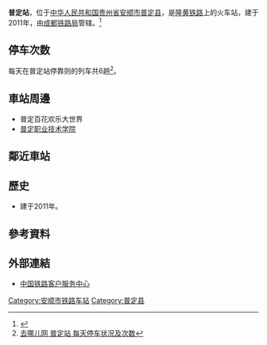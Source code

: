 {{Infobox China railway station
|车站名称 = 普定站
|图片 = 
|图片介绍 = 
|其他名称 =
|车站拼音 = Puding
|英文名称 = Puding Railway Station
|车站代码 = 49700
|电报码 = PGW
|拼音码 = PDI
|车站位置 = [[贵州省|贵州省]][[安顺市|安顺市]][[普定县|普定县]]石包寨村
|坐标 = 
|归属 = [[成都铁路局|成都铁路局]]
|线路 = [[隆黄铁路|隆黄铁路]]
|车站等级 = [[三等站_(中铁)|三等站]] 
|月台数目 = 
|股道数目 = 
}}
'''普定站'''，位于[[中华人民共和国|中华人民共和国]][[贵州省|贵州省]][[安顺市|安顺市]][[普定县|普定县]]，是[[隆黄铁路|隆黄铁路]]上的火车站，建于2011年，由[[成都铁路局|成都铁路局]]管辖。<ref>{{Cite web |url=http://search.huochepiao.com/huochezhan/jieshao/3801.htm |title=普定火车站介绍 |access-date=2017-02-01 |archive-date=2016-08-02 |archive-url=https://web.archive.org/web/20160802034432/http://search.huochepiao.com/huochezhan/jieshao/3801.htm |dead-url=no }}</ref>
==停车次数==
每天在普定站停靠则的列车共6趟<ref>[http://train.qunar.com/station.htm?fromStation=%E6%99%AE%E5%AE%9A&ex_track=bd_aladding_train_s1_chezhan 去哪儿网 普定站 每天停车状况及次数]</ref>。
==車站周邊==
* 普定百花欢乐大世界
* [[普定职业技术学院|普定职业技术学院]]

==鄰近車站==
{{start rail box|[[中国铁路|中国铁路]]}}
{{s-inop|[[大树脚站|大树脚站]]|{{站|隆昌}}方向}}
{{s-line|[[隆黄铁路|隆黄铁路]]}}
{{s-inop|[[黄桶站|黄桶站]]|终点站}}
{{s-end}}
==歷史==
* 建于2011年。
==參考資料==
{{reflist}}
==外部連結==
* [http://www.12306.cn/mormhweb/ 中国铁路客户服务中心] {{Wayback|url=http://www.12306.cn/mormhweb/ |date=20180205163941 }}

{{China-rail-stub}}
{{隆黄铁路}}
{{贵州省铁路}}
[[Category:安顺市铁路车站|Category:安顺市铁路车站]]
[[Category:普定县|Category:普定县]]